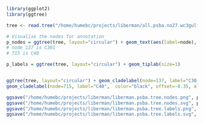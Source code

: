 

```R
library(ggplot2)
library(ggtree)

tree <- read.tree("/home/humebc/projects/liberman/all.psba.no27.wc3gulf.aligned.fasta.clean_names.contree")

# Visualise the nodes for annotation
p_nodes = ggtree(tree, layout="circular") + geom_text(aes(label=node), hjust=-.3, size=1)
# node 137 is C301
# 715 is C40

p_labels = ggtree(tree, layout="circular") + geom_tiplab(size=1)


ggtree(tree, layout="circular") + geom_cladelabel(node=137, label="C30,C31,C31c",  color="black", offset=-0.5, align=TRUE, barsize=2, horizontal=TRUE, extend=0.5) +
geom_cladelabel(node=715, label="C40",  color="black", offset=-0.35, align=TRUE, barsize=2, horizontal=TRUE)

ggsave("/home/humebc/projects/liberman/liberman.psba.tree.nodes.png", p_nodes)
ggsave("/home/humebc/projects/liberman/liberman.psba.tree.nodes.svg", p_nodes)
ggsave("/home/humebc/projects/liberman/liberman.psba.tree.labels.png", p_labels, dpi=600)
ggsave("/home/humebc/projects/liberman/liberman.psba.tree.labels.svg", p_labels)


```